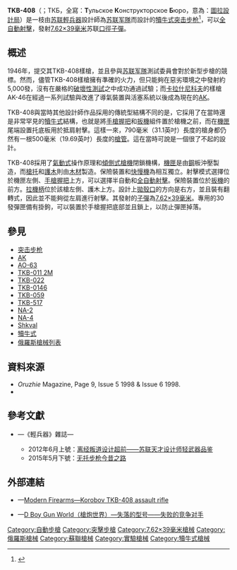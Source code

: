 {{noteTA
|G1=軍事
|G2=長度單位
|G3=Firearms
}}
{{Infobox Weapon
|name= {{Lang|en|TKB-408}}<br />{{Lang|ru|ТКБ-408}}
|image= File:Korobov tkb408.png
|image_size= 300px
|caption= TKB-408突击步枪
|origin= {{flag|Soviet Union}}
|type= [[突击步枪|突击步枪]]
<!-- Type selection -->
|is_ranged= yes
|is_bladed= 
|is_explosive= 
|is_artillery= 
|is_vehicle= 
|is_missile= 
|is_UK= 
<!-- Service history -->
|service= 
|used_by= 
|wars= 
<!-- Production history -->
|designer= {{Link-ru|日耳曼·A·科洛波夫|Коробов, Герман Александрович}}
|design_date= 1946年
|manufacturer= 
|unit_cost= 
|production_date= 
|number= 
|variants= 
<!-- General specifications -->
|spec_label= 
|weight= 空槍：4.3[[千克|千克]]（9.48[[磅|磅]]）
|length= 790[[毫米|毫米]]（31.1[[英寸|英寸]]）
|part_length= 500毫米（19.69英吋）
|width= 
|height= 
|diameter= 
|crew= 
<!-- Ranged weapon specifications --> 
|cartridge= [[7.62×39mm|7.62×39毫米蘇聯口徑]]<ref>{{ru icon}}—[http://www.samostrel.h15.ru/tkb408.html Описание ТКБ-408 на сайте samostrel.h15.ru] {{Wayback|url=http://www.samostrel.h15.ru/tkb408.html |date=20100112075716 }}</ref>
|caliber= 7.62毫米（.30英吋）
|barrels= 1根，[[膛線|線膛]]，無[[槍口|槍口]]裝置
|action= -{}-
* [[氣動式_(槍械)|氣動式]]
* {{Link-en|偏移式槍栓|Tilting bolt}}
|mode= {{Link-en|半自動槍械|Semi-automatic firearm|半自動}}、[[自動火器|全自動]]，可[[擊發調變槍械|擊發調變]]
|rate= 
|velocity= 
|range= 
|max_range= 
|feed= 30發可拆卸式[[彈匣|彈匣]]
|sights= [[機械瞄具|機械瞄具]]：金屬缺口式[[照門|照門]]和片狀[[照準器|準星]]（可調整及摺疊）
<!-- 火炮規格 -->
|breech= 
|recoil= 
|carriage= 
|elevation= 
|traverse= 
<!-- 刃器規格 -->
|blade_type= 
|hilt_type= 
|sheath_type= 
|head_type= 
|haft_type= 
<!-- 爆炸物內填炸藥規格 --> 
|filling= 
|filling_weight= 
|detonation= 
|yield= 
<!-- 車輛/飛彈規格 -->
|armour= 
|primary_armament= 
|secondary_arament= 
|engine= 
|engine_power= 
|transmission= 
|payload_capacity= 
|fuel_capacity= 
|pw_ratio= 
|suspension= 
|clearance= 
|vehicle_range= 
|speed= 
|guidance= 
|steering= 
<!-- missiles only -->
|wingspan= 
|propellant= 
|ceiling= 
|altitude= 
|depth= 
|boost= 
|accuracy= 
|launch_platform= 
|transport= 
}}

'''TKB-408'''（{{Lang-ru|ТКБ-408}}；ТКБ，全寫：'''Т'''ульское '''К'''онструкторское '''Б'''юро，意為：[[圖拉兵工廠|圖拉設計局]]）是一枝由[[苏联|苏联]][[輕兵器|輕兵器]]設計師{{Link-ru|日耳曼·A·科洛波夫|Коробов, Герман Александрович}}為[[苏联军隊|苏联军隊]]而設計的[[犢牛式_(槍械)|犢牛式]][[突击步枪|突击步枪]]<ref>{{Cite web |url=http://www.militaryparitet.com/nomen/russia/strel/ogneoru/data/ic_nomenrussiastrelogneoru/65/ |title=Table of Soviet / Russian Assault Rifles |accessdate=2010-07-08 |archive-date=2018-07-08 |archive-url=https://web.archive.org/web/20180708162601/http://www.militaryparitet.com/nomen/russia/strel/ogneoru/data/ic_nomenrussiastrelogneoru/65/ |dead-url=no }}</ref>，可以[[自動火器|全自動射擊]]，發射[[7.62×39mm|7.62×39毫米]]苏联[[口徑|口徑]][[子彈|子彈]]。

== 概述 ==
1946年，{{Link-ru|日耳曼·A·科洛波夫|Коробов, Герман Александрович}}提交其TKB-408樣槍，並且參與[[苏联军隊|苏联军隊]]測試委員會對於新型步槍的競標。然而，儘管TKB-408樣槍擁有準確的火力，但只能夠在惡劣環境之中發射約5,000發，沒有在嚴格的[[破壞性測試|破壞性測試]]之中成功通過試驗；而[[米哈伊尔·季莫费耶维奇·卡拉什尼科夫|卡拉什尼科夫]]的樣槍AK-46在經過一系列試驗與改進了導氣裝置與活塞系統以後成為現在的[[卡拉什尼科夫自動步槍|AK]]。

TKB-408與當時其他設計師作品採用的傳統型結構不同的是，它採用了在當時還是非常罕見的[[犢牛式_(槍械)|犢牛式]]結構，也就是將[[手槍握把|手槍握把]]和[[扳機|扳機]]組件置於槍機之前，而在[[機匣|機匣]]尾端設置托底板用於抵肩射擊。這樣一來，790毫米（31.1英吋）長度的槍身都仍然有一根500毫米（19.69英吋）長度的[[槍管|槍管]]。這在當時可說是一個很了不起的設計。

TKB-408採用了[[氣動式_(槍械)|氣動式]]操作原理和[[傾側式槍機|傾側式槍機]]閉鎖機構，[[機匣|機匣]]是由[[鋼|鋼]]板沖壓製造，而[[槍托|槍托]]和[[護木|護木]]則由[[木材|木材]]製造。保險裝置和[[擊發調變槍械|快慢機]]為相互獨立。射擊模式選擇位於機匣左側、[[手槍握把|手槍握把]]上方，可以選擇半自動和[[自動火器|全自動射擊]]。保險裝置位於[[扳機|扳機]]的前方。[[拉機柄|拉機柄]]位於該槍左側、護木上方。設計上[[拋殼口|拋殼口]]的方向是右方，並且裝有翻轉式{{Link-en|防塵蓋|Dust cover (firearms)}}，因此並不能夠從左肩進行射擊。其發射的[[子彈|子彈]]為[[7.62×39mm|7.62×39毫米]]。專用的30發彈匣備有掛鉤，可以裝置於手槍握把底部並且鎖上，以防止彈匣掉落。

== 參見 ==
* [[突击步枪|突击步枪]]
* [[卡拉什尼科夫自動步槍|AK]]
* [[AO-63雙管突擊步槍|AO-63]]
* [[TKB-011_2M突击步枪|TKB-011 2M]]
* [[TKB-022突击步枪|TKB-022]]
* [[TKB-0146突击步枪|TKB-0146]]
* [[TKB-059三管突击步枪|TKB-059]]
* [[TKB-517突击步枪|TKB-517]]
* [[NA-2突击步枪|NA-2]]
* [[NA-4突击步枪|NA-4]]
* [[風雪突擊步槍|Shkval]]
* [[犢牛式_(槍械)|犢牛式]]
* [[俄羅斯槍械列表|俄羅斯槍械列表]]

== 資料來源 ==
<div class="references-small">
<references />
* ''Oruzhie'' Magazine, Page 9, Issue 5 1998 & Issue 6 1998. 
*{{cite book | author=Popenker, Maxim; Williams, Anthony G. | title=Assault Rifle | publisher=The Crowood Press Ltd | year=2004 | isbn=1-86126-700-2}}
</div>

== 參考文獻 ==
* {{zh-hans icon}}—《輕兵器》雜誌—
** 2012年6月上號：[http://www.xzbu.com/8/view-2700861.htm 离经叛道设计超前——苏联天才设计师轻武器品鉴]{{Wayback|url=http://www.xzbu.com/8/view-2700861.htm |date=20140301102701 }}
** 2015年5月下號：[https://archive.is/20150603114523/http://gdwap.dooland.com/article.php?id=663727 无托步枪今昔之路]

== 外部連結 ==
{{Commons and category|TKB-408|TKB-408|TKB-408}}
* {{en icon}}—[http://world.guns.ru/assault/rus/korobov-tkb-40-e.html Modern Firearms—Korobov TKB-408 assault rifle]{{Wayback|url=http://world.guns.ru/assault/rus/korobov-tkb-40-e.html |date=20101210062936 }}
* {{zh-hans icon}}—[http://pewpewpew.work/russain/kalash/lost/rival.htm D Boy Gun World（槍炮世界）—失落的型号——失败的竞争对手]{{Wayback|url=http://pewpewpew.work/russain/kalash/lost/rival.htm |date=20190906091552 }}

{{犢牛式槍械}}
{{蘇聯及俄羅斯在二戰後研製的輕兵器}}

[[Category:自動步槍|Category:自動步槍]]
[[Category:突擊步槍|Category:突擊步槍]]
[[Category:7.62×39毫米槍械|Category:7.62×39毫米槍械]]
[[Category:俄羅斯槍械|Category:俄羅斯槍械]]
[[Category:蘇聯槍械|Category:蘇聯槍械]]
[[Category:實驗槍械|Category:實驗槍械]]
[[Category:犢牛式槍械|Category:犢牛式槍械]]